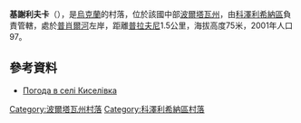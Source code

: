 {{coord|49|24|59|N|33|50|22|E|scale:100000_region:UA|display=title}}

'''基謝利夫卡'''（{{lang-uk|Киселівка}}），是[[烏克蘭|烏克蘭]]的村落，位於該國中部[[波爾塔瓦州|波爾塔瓦州]]，由[[科澤利希納區|科澤利希納區]]負責管轄，處於[[普肖爾河|普肖爾河]]左岸，距離[[普拉夫尼_(科澤利希納區)|普拉夫尼]]1.5公里，海拔高度75米，2001年人口97。

==參考資料==
* [http://weather.in.ua/ua/poltavskaja/10484 Погода в селі Киселівка] {{Wayback|url=http://weather.in.ua/ua/poltavskaja/10484 |date=20111219193508 }}

{{DEFAULTSORT:Киселівка}}
[[Category:波爾塔瓦州村落|Category:波爾塔瓦州村落]]
[[Category:科澤利希納區村落|Category:科澤利希納區村落]]


{{Poltava-geo-stub}}